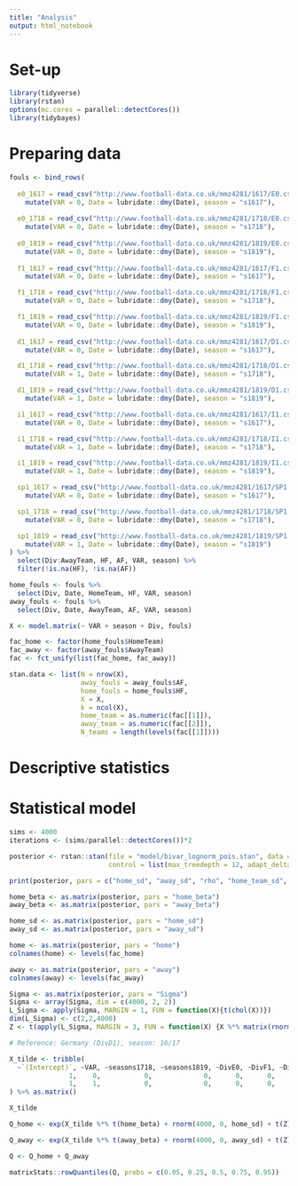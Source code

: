 ```yaml
---
title: "Analysis"
output: html_notebook
---
```


# Set-up

```r
library(tidyverse)
library(rstan)
options(mc.cores = parallel::detectCores())
library(tidybayes)
```

# Preparing data

```r

fouls <- bind_rows(
  
  e0_1617 = read_csv("http://www.football-data.co.uk/mmz4281/1617/E0.csv") %>%
    mutate(VAR = 0, Date = lubridate::dmy(Date), season = "s1617"),
  
  e0_1718 = read_csv("http://www.football-data.co.uk/mmz4281/1718/E0.csv") %>%
    mutate(VAR = 0, Date = lubridate::dmy(Date), season = "s1718"),
  
  e0_1819 = read_csv("http://www.football-data.co.uk/mmz4281/1819/E0.csv") %>%
    mutate(VAR = 0, Date = lubridate::dmy(Date), season = "s1819"),
  
  f1_1617 = read_csv("http://www.football-data.co.uk/mmz4281/1617/F1.csv") %>%
    mutate(VAR = 0, Date = lubridate::dmy(Date), season = "s1617"),

  f1_1718 = read_csv("http://www.football-data.co.uk/mmz4281/1718/F1.csv") %>%
    mutate(VAR = 0, Date = lubridate::dmy(Date), season = "s1718"),

  f1_1819 = read_csv("http://www.football-data.co.uk/mmz4281/1819/F1.csv") %>%
    mutate(VAR = 0, Date = lubridate::dmy(Date), season = "s1819"),
  
  d1_1617 = read_csv("http://www.football-data.co.uk/mmz4281/1617/D1.csv") %>%
    mutate(VAR = 0, Date = lubridate::dmy(Date), season = "s1617"),

  d1_1718 = read_csv("http://www.football-data.co.uk/mmz4281/1718/D1.csv") %>%
    mutate(VAR = 1, Date = lubridate::dmy(Date), season = "s1718"),

  d1_1819 = read_csv("http://www.football-data.co.uk/mmz4281/1819/D1.csv") %>%
    mutate(VAR = 1, Date = lubridate::dmy(Date), season = "s1819"),

  i1_1617 = read_csv("http://www.football-data.co.uk/mmz4281/1617/I1.csv") %>%
    mutate(VAR = 0, Date = lubridate::dmy(Date), season = "s1617"),

  i1_1718 = read_csv("http://www.football-data.co.uk/mmz4281/1718/I1.csv") %>%
    mutate(VAR = 1, Date = lubridate::dmy(Date), season = "s1718"),

  i1_1819 = read_csv("http://www.football-data.co.uk/mmz4281/1819/I1.csv") %>%
    mutate(VAR = 1, Date = lubridate::dmy(Date), season = "s1819"),

  sp1_1617 = read_csv("http://www.football-data.co.uk/mmz4281/1617/SP1.csv") %>%
    mutate(VAR = 0, Date = lubridate::dmy(Date), season = "s1617"),

  sp1_1718 = read_csv("http://www.football-data.co.uk/mmz4281/1718/SP1.csv") %>%
    mutate(VAR = 0, Date = lubridate::dmy(Date), season = "s1718"),

  sp1_1819 = read_csv("http://www.football-data.co.uk/mmz4281/1819/SP1.csv") %>%
    mutate(VAR = 1, Date = lubridate::dmy(Date), season = "s1819")
) %>%
  select(Div:AwayTeam, HF, AF, VAR, season) %>%
  filter(!is.na(HF), !is.na(AF))

```


```r
home_fouls <- fouls %>% 
  select(Div, Date, HomeTeam, HF, VAR, season)
away_fouls <- fouls %>%
  select(Div, Date, AwayTeam, AF, VAR, season)
```

```r
X <- model.matrix(~ VAR + season + Div, fouls)

fac_home <- factor(home_fouls$HomeTeam)
fac_away <- factor(away_fouls$AwayTeam)
fac <- fct_unify(list(fac_home, fac_away))

stan.data <- list(N = nrow(X),
                  away_fouls = away_fouls$AF,
                  home_fouls = home_fouls$HF,
                  X = X,
                  k = ncol(X),
                  home_team = as.numeric(fac[[1]]),
                  away_team = as.numeric(fac[[2]]),
                  N_teams = length(levels(fac[[1]])))
```

# Descriptive statistics

# Statistical model

```r
sims <- 4000
iterations <- (sims/parallel::detectCores())*2

posterior <- rstan::stan(file = "model/bivar_lognorm_pois.stan", data = stan.data, iter = iterations, 
                         control = list(max_treedepth = 12, adapt_delta = 0.85))
```

```r
print(posterior, pars = c("home_sd", "away_sd", "rho", "home_team_sd", "away_team_sd"))
```

```r
home_beta <- as.matrix(posterior, pars = "home_beta")
away_beta <- as.matrix(posterior, pars = "away_beta")

```

```r
home_sd <- as.matrix(posterior, pars = "home_sd")
away_sd <- as.matrix(posterior, pars = "away_sd")

home <- as.matrix(posterior, pars = "home")
colnames(home) <- levels(fac_home)

away <- as.matrix(posterior, pars = "away")
colnames(away) <- levels(fac_away)
```

```r
Sigma <- as.matrix(posterior, pars = "Sigma")
Sigma <- array(Sigma, dim = c(4000, 2, 2))
L_Sigma <- apply(Sigma, MARGIN = 1, FUN = function(X){t(chol(X))})
dim(L_Sigma) <- c(2,2,4000)
Z <- t(apply(L_Sigma, MARGIN = 3, FUN = function(X) {X %*% matrix(rnorm(2), nrow = 2)}))
```

```r
# Reference: Germany (DivD1), season: 16/17

X_tilde <- tribble(
  ~`(Intercept)`, ~VAR, ~seasons1718, ~seasons1819, ~DivE0, ~DivF1, ~DivI1, ~DivSP1,
               1,    0,           0,             0,      0,      0,      0,       0,
               1,    1,           0,             0,      0,      0,      0,       0
) %>% as.matrix()

X_tilde
```

```r
Q_home <- exp(X_tilde %*% t(home_beta) + rnorm(4000, 0, home_sd) + t(Z)[1,])

Q_away <- exp(X_tilde %*% t(away_beta) + rnorm(4000, 0, away_sd) + t(Z)[2,])

Q <- Q_home + Q_away

matrixStats::rowQuantiles(Q, probs = c(0.05, 0.25, 0.5, 0.75, 0.95))
```



































